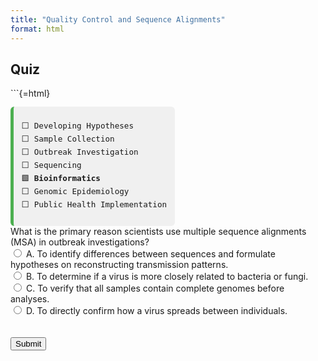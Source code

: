 ```yaml
---
title: "Quality Control and Sequence Alignments"
format: html
---
```


## Quiz

```{=html}
<div style="font-family:monospace; font-size: 0.9em; background:#f0f0f0; border-left: 5px solid #4CAF50; padding: 0.75em 1em; margin-top: 1em; border-radius: 6px; width: fit-content;">
⬜ Developing Hypotheses<br>
⬜ Sample Collection<br>
⬜ Outbreak Investigation<br>
⬜ Sequencing<br>
🟩 <strong>Bioinformatics</strong><br>
⬜ Genomic Epidemiology <br>
⬜ Public Health Implementation
</div>


<form id="quiz">
    <label for="question1">What is the primary reason scientists use multiple sequence alignments (MSA) in outbreak investigations?</label><br>
    <input type="radio" id="answer1" name="question1" value="A"> A. To identify differences between sequences and formulate hypotheses on reconstructing transmission patterns.<br>
    <input type="radio" id="answer2" name="question1" value="B"> B. To determine if a virus is more closely related to bacteria or fungi.<br>
    <input type="radio" id="answer3" name="question1" value="C"> C. To verify that all samples contain complete genomes before analyses.<br>
    <input type="radio" id="answer4" name="question1" value="D"> D. To directly confirm how a virus spreads between individuals.<br>
    <br><br>
    <input type="button" value="Submit" onclick="checkAnswers()">
</form>

<p id="result"></p>

<script>
    function checkAnswers() {
        var resultText = "";

        if (document.getElementById('answer1').checked) {
            resultText = "✅ Correct! MSAs let scientists compare sequences to spot mutations, track viral evolution, and propose transmission links — they’re foundational to genomic epidemiology.";
        } else if (document.getElementById('answer2').checked) {
            resultText = "❌ Not quite. MSAs are used to compare *related viral sequences*, not to distinguish viruses from bacteria or fungi.";
        } else if (document.getElementById('answer3').checked) {
            resultText = "❌ Close, but not the main purpose. MSAs may reveal gaps or low coverage, but their core role is in comparing sequence content, not confirming genome completeness.";
        } else if (document.getElementById('answer4').checked) {
            resultText = "❌ Important distinction: MSAs show **genetic similarity**, but confirming *transmission* requires additional epidemiological context — sequences alone can’t tell who infected whom.";
        } else {
            resultText = "Please select an answer before submitting.";
        }

        document.getElementById('result').innerText = resultText;
    }
</script>
